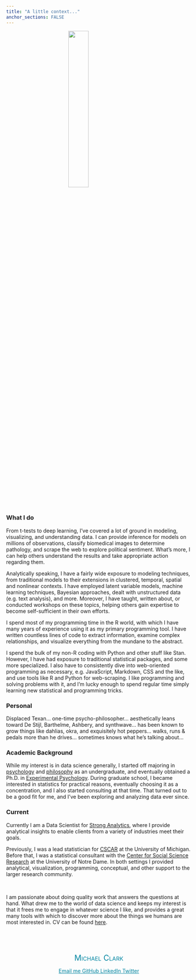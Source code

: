 ```yaml
---
title: "A little context..."
anchor_sections: FALSE
---
```



<span itemscope itemtype="http://schema.org/Person">

<img src="img/me_lake_mich_circ.png" style="display:block; margin: 0 auto; width: 33%">


### What I do

From t-tests to deep learning, I've covered a lot of ground in modeling, visualizing, and understanding data.  I can provide inference for models on millions of observations, classify biomedical images to determine pathology, and scrape the web to explore political sentiment. What's more, I can help others understand the results and take appropriate action regarding them. 

Analytically speaking, I have a fairly wide exposure to modeling techniques, from traditional models to their extensions in clustered, temporal, spatial and nonlinear contexts. I have employed latent variable models, machine learning techniques, Bayesian approaches, dealt with unstructured data (e.g. text analysis), and more.  Moreover, I have taught, written about, or conducted workshops on these topics, helping others gain expertise to become self-sufficient in their own efforts.

I spend most of my programming time in the <span itemscope itemtype ="https://schema.org/ComputerLanguage">R</span> world, with which I have many years of experience using it as my primary programming tool. I have written countless lines of code to extract information, examine complex relationships, and visualize everything from the mundane to the abstract. 


I spend the bulk of my non-R coding with <span itemscope itemtype ="https://schema.org/ComputerLanguage">Python</span> and other stuff like <span itemscope itemtype ="https://schema.org/ComputerLanguage">Stan</span>. However, I have had exposure to traditional statistical packages, and some more specialized. I also have to consistently dive into web-oriented programming as necessary, e.g. JavaScript, Markdown, CSS and the like, and use tools like R and Python for web-scraping. I like programming and solving problems with it, and I'm lucky enough to spend regular time simply learning new statistical and programming tricks.




### Personal

Displaced Texan... one-time psycho-philosopher... aesthetically leans toward De Stijl, Barthelme, Ashbery, and synthwave... has been known to grow things like dahlias, okra, and exquisitely hot peppers... walks, runs & pedals more than he drives... sometimes knows what he's talking about...



### Academic Background

<span itemprop="description">
While my interest is in data science generally, I started off majoring in [psychology](http://www.psy.tcu.edu/) and [philosophy](http://www.phil.tcu.edu/) as an undergraduate, and eventually obtained a Ph.D. in [Experimental Psychology](http://psychology.unt.edu/). During graduate school, I became interested in statistics for practical reasons, eventually choosing it as a concentration, and I also started consulting at that time. That turned out to be a good fit for me, and I've been exploring and analyzing data ever since.
</span>


### Current

<span itemprop="description">
Currently I am a <span itemprop="jobTitle">Data Scientist</span> for [<span itemprop="worksFor memberOf">Strong Analytics</span>](https://www.strong.io/), where I provide analytical insights to enable clients from a variety of industries meet their goals.
</span>

<span itemprop="description">
Previously, I was a lead statistician for [CSCAR](https://cscar.research.umich.edu/) at the University of Michigan. Before that, I was a statistical consultant with the <span itemprop="affiliation alumniOf">[Center for Social Science Research](http://cssr.nd.edu/) at the University of Notre Dame.  In both settings I provided analytical, visualization, programming, conceptual, and other support to the larger research community. 
</span>

<br>

I am passionate about doing quality work that answers the questions at hand. What drew me to the world of data science and keeps my interest is that it frees me to engage in whatever science I like, and provides a great many tools with which to discover more about the things we humans are most interested in. CV can be found [here](../cv.html).

<br>

<br>
<div style='text-align: center;  color: #0085a1'>
<span itemprop="name" style="font-variant: small-caps; color: #0085a1; font-size: 150%">Michael Clark</span>

<!-- <span itemscope itemtype="http://schema.org/Organization" style="font-size:100%"><span itemprop="name">Consulting for Statistics, Computing, & Analytics Research</span><br> -->
<!-- <span itemscope itemtype="http://schema.org/Organization" style="font-size:100%"><span itemprop="name">University of Michigan</span></span> -->

<!-- <div style='text-align: center;  color: #0085a1'> -->
<!-- <img class='img-cscar' src="img/signature-vertical-informal.png" style="display:block; margin: 0 auto;"> -->

<a style='color: #0085a1' href="mailto:stats.data.sci@gmail.com" title="Email me" class = 'social-icon'><span class="fa-stack fa-lg" aria-hidden="true">
  <i class="fa fa-circle fa-stack-2x"></i>
  <i class="fa fa-envelope fa-stack-1x fa-inverse"></i>
</span>
<span class="sr-only">Email me</span>
</a>
<a style='color: #0085a1'href="https://github.com/m-clark" title="GitHub" class = 'social-icon'>
  <span class="fa-stack fa-lg" aria-hidden="true">
    <i class="fa fa-circle fa-stack-2x"></i>
    <i class="fa fa-github fa-stack-1x fa-inverse"></i>
  </span>
  <span class="sr-only">GitHub</span>
</a>
<a style='color: #0085a1' href="https://linkedin.com/in/michael-clark-b475b5170" title="LinkedIn" class = 'social-icon'><span class="fa-stack fa-lg" aria-hidden="true">
  <i class="fa fa-circle fa-stack-2x"></i>
  <i class="fa fa-linkedin fa-stack-1x fa-inverse"></i>
</span>
<span class="sr-only">LinkedIn</span>
</a>
</a>
<a style='color: #0085a1' href="https://twitter.com/statsdatasci" title="twitter" class = 'social-icon'><span class="fa-stack fa-lg" aria-hidden="true">
  <i class="fa fa-circle fa-stack-2x"></i>
  <i class="fa fa-twitter fa-stack-1x fa-inverse"></i>
</span>
<span class="sr-only">Twitter</span>
</a>
</div>